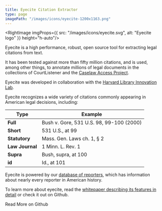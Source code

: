 ```yaml
---
title: Eyecite Citation Extractor
type: page
imagePath: "/images/icons/eyecite-1200x1163.png"
---
```


<RightImage imgProps={{
  src: "/images/icons/eyecite.svg",
  alt: "Eyecite logo"
}} height="h-auto"/>

<p className="lead">Eyecite is a high performance, robust, open source tool for extracting legal citations from text.</p>

It has been tested against more than fifty million citations, and is used, among other things, to annotate millions of legal documents in the collections of <Link href="/projects/courtlistener/"><a>CourtListener</a></Link> and the <a href="https://case.law">Caselaw Access Project</a>.

Eyecite was developed in collaboration with the <a href="https://lil.law.harvard.edu/">Harvard Library Innovation Lab</a>.

Eyecite recognizes a wide variety of citations commonly appearing in American legal decisions, including:

Type | Example
-----|--
**Full** | Bush v. Gore, 531 U.S. 98, 99-100 (2000)
**Short** | 531 U.S., at 99
**Statutory** | Mass. Gen. Laws ch. 1, § 2
**Law Journal** | 1 Minn. L. Rev. 1
**Supra** | Bush, supra, at 100
**id** | Id., at 101

Eyecite is powered by our [database of reporters][rdb], which has information about nearly every reporter in American history.

To learn more about eyecite, read the [whitepaper describing its features in detail][wp] or check it out on Github.

<div className="text-center">
    <PurpleButton href="https://github.com/freelawproject/eyecite" size="lg">Read More on Github</PurpleButton>
</div>

[rdb]: /projects/reporters-db/
[wp]: https://joss.theoj.org/papers/10.21105/joss.03617